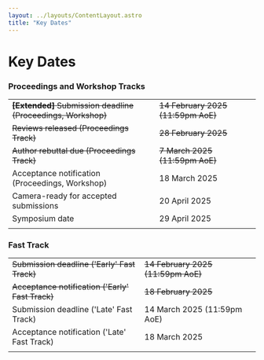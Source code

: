 ```yaml
---
layout: ../layouts/ContentLayout.astro
title: "Key Dates"
---
```



# Key Dates

### Proceedings and Workshop Tracks

|                                                                   |                                       |                                                          |
| ----------------------------------------------------------------- | ------------------------------------- | -------------------------------------------------------: |
| <s>**[Extended]** Submission deadline (Proceedings, Workshop)</s> | <s>14 February 2025 (11:59pm AoE)</s> | <s><CountdownTimer year={2025} month={2} day={14} /></s> |
| <s>Reviews released (Proceedings Track)</s>                       | <s>28 February 2025</s>               | <s><CountdownTimer year={2025} month={2} day={28} /></s> |
| <s>Author rebuttal due (Proceedings Track)</s>                    | <s>7 March 2025 (11:59pm AoE)</s>     |  <s><CountdownTimer year={2025} month={3} day={7} /></s> |
| Acceptance notification (Proceedings, Workshop)                   | 18 March 2025                         |        <CountdownTimer year={2025} month={3} day={18} /> |
| Camera-ready for accepted submissions                             | 20 April 2025                         |        <CountdownTimer year={2025} month={4} day={20} /> |
| Symposium date                                                    | 29 April 2025                         |        <CountdownTimer year={2025} month={4} day={29} /> |
|                                                                   |                                       |

### Fast Track

|                                                     |                                       |                                                          |
| --------------------------------------------------- | ------------------------------------- | -------------------------------------------------------: |
| <s>Submission deadline ('Early' Fast Track)</s>     | <s>14 February 2025 (11:59pm AoE)</s> | <s><CountdownTimer year={2025} month={2} day={14} /></s> |
| <s>Acceptance notification ('Early' Fast Track)</s> | <s>18 February 2025</s>               | <s><CountdownTimer year={2025} month={2} day={18} /></s> |
| Submission deadline ('Late' Fast Track)             | 14 March 2025 (11:59pm AoE)           |        <CountdownTimer year={2025} month={3} day={14} /> |
| Acceptance notification ('Late' Fast Track)         | 18 March 2025                         |        <CountdownTimer year={2025} month={3} day={18} /> |
|                                                     |                                       |                                                          |
